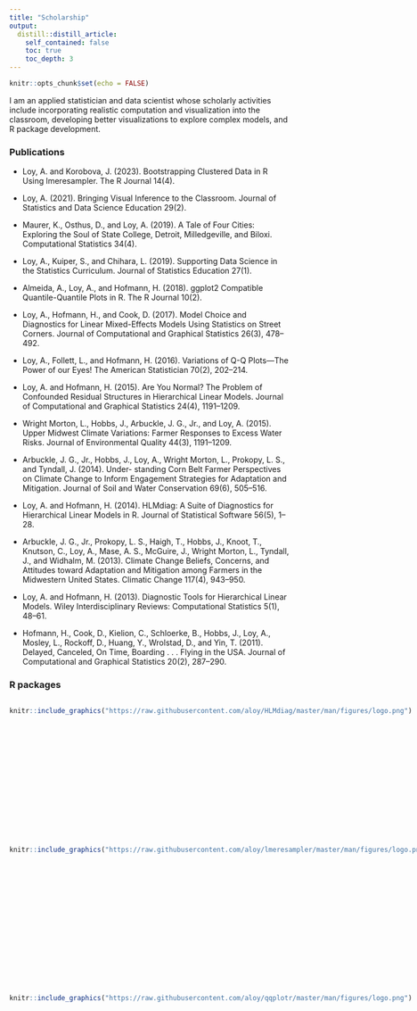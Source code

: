 ```yaml
---
title: "Scholarship"
output:
  distill::distill_article:
    self_contained: false
    toc: true
    toc_depth: 3
---
```


```r
knitr::opts_chunk$set(echo = FALSE)
```

I am an applied statistician and data scientist whose scholarly activities include incorporating realistic computation and visualization into the classroom, developing better visualizations to explore complex models, and R package development.


### Publications

- Loy, A. and Korobova, J. (2023). Bootstrapping Clustered Data in R Using lmeresampler. The R Journal 14(4).

- Loy, A. (2021). Bringing Visual Inference to the Classroom. Journal of Statistics and Data Science Education 29(2).

- Maurer, K., Osthus, D., and Loy, A. (2019). A Tale of Four Cities: Exploring the Soul of State College, Detroit, Milledgeville, and Biloxi. Computational Statistics 34(4).

- Loy, A., Kuiper, S., and Chihara, L. (2019). Supporting Data Science in the Statistics Curriculum. Journal of Statistics Education 27(1).

- Almeida, A., Loy, A., and Hofmann, H. (2018). ggplot2 Compatible Quantile-Quantile Plots in R. The R Journal 10(2).

- Loy, A., Hofmann, H., and Cook, D. (2017). Model Choice and Diagnostics for Linear Mixed-Effects Models Using Statistics on Street Corners. Journal of Computational and Graphical Statistics 26(3), 478– 492.

- Loy, A., Follett, L., and Hofmann, H. (2016). Variations of Q-Q Plots—The Power of our Eyes! The American Statistician 70(2), 202–214.

- Loy, A. and Hofmann, H. (2015). Are You Normal? The Problem of Confounded Residual Structures in Hierarchical Linear Models. Journal of Computational and Graphical Statistics 24(4), 1191–1209.

- Wright Morton, L., Hobbs, J., Arbuckle, J. G., Jr., and Loy, A. (2015). Upper Midwest Climate Variations: Farmer Responses to Excess Water Risks. Journal of Environmental Quality 44(3), 1191–1209.

- Arbuckle, J. G., Jr., Hobbs, J., Loy, A., Wright Morton, L., Prokopy, L. S., and Tyndall, J. (2014). Under- standing Corn Belt Farmer Perspectives on Climate Change to Inform Engagement Strategies for Adaptation and Mitigation. Journal of Soil and Water Conservation 69(6), 505–516.

- Loy, A. and Hofmann, H. (2014). HLMdiag: A Suite of Diagnostics for Hierarchical Linear Models in R. Journal of Statistical Software 56(5), 1–28.

- Arbuckle, J. G., Jr., Prokopy, L. S., Haigh, T., Hobbs, J., Knoot, T., Knutson, C., Loy, A., Mase, A. S., McGuire, J., Wright Morton, L., Tyndall, J., and Widhalm, M. (2013). Climate Change Beliefs, Concerns, and Attitudes toward Adaptation and Mitigation among Farmers in the Midwestern United States. Climatic Change 117(4), 943–950.

- Loy, A. and Hofmann, H. (2013). Diagnostic Tools for Hierarchical Linear Models. Wiley Interdisciplinary Reviews: Computational Statistics 5(1), 48–61.

- Hofmann, H., Cook, D., Kielion, C., Schloerke, B., Hobbs, J., Loy, A., Mosley, L., Rockoff, D., Huang, Y., Wrolstad, D., and Yin, T. (2011). Delayed, Canceled, On Time, Boarding . . . Flying in the USA. Journal of Computational and Graphical Statistics 20(2), 287–290.


### R packages

:::: {style="display: grid; grid-template-columns: 1fr 5fr; grid-column-gap: 10px;"}

::: {}
```r
knitr::include_graphics("https://raw.githubusercontent.com/aloy/HLMdiag/master/man/figures/logo.png")
```
:::

::: {}
<br>
Adam Loy, Jaylin Lowe, Jack Moran. HLMdiag: Diagnostic Tools for Hierarchical (Multilevel) Linear Models. R package version 0.5.0. 
:::

::: {}
```r
knitr::include_graphics("https://raw.githubusercontent.com/aloy/lmeresampler/master/man/figures/logo.png")
```
:::

::: {}
<br>
Adam Loy, Jenna Korobova, Spenser Steele. lmeresampler: Bootstrap Methods for Nested Linear Mixed-Effects Models. R package version 0.2.0. 
:::

::: {}
```r
knitr::include_graphics("https://raw.githubusercontent.com/aloy/qqplotr/master/man/figures/logo.png")
```
:::

::: {}
<br>
Alexandre Almeida, Adam Loy, Heike Hofmann. qplotr: Quantile-Quantile Plot Extensions for ggplot2. R package version 0.0.5. 
:::

::::

